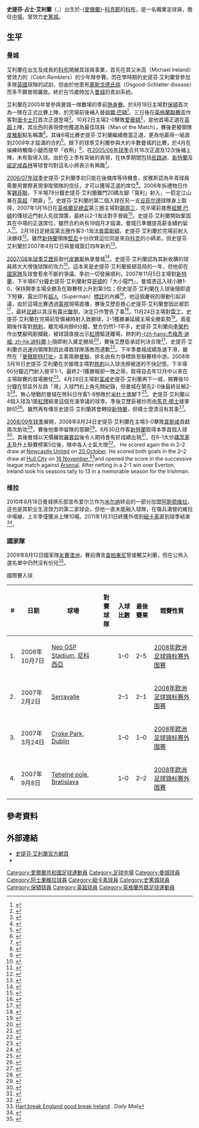 {{Otheruses|subject=愛爾蘭足球選手「史蒂文·愛爾蘭」|other=愛爾蘭其他意義|愛爾蘭}}
{{noteta|G1=英超|G2=Football|G3=FAcup
|T=zh-hans:史蒂文·爱尔兰;zh-hk:史提芬·艾利蘭;zh-tw:史蒂文·愛爾蘭;
|1=zh-hans:爱尔兰;zh-hk:艾利蘭;zh-tw:愛爾蘭;
|2=zh-hans:詹姆斯;zh-hk:占士;zh-tw:詹姆斯;
|3=zh-hans:史蒂文;zh-hk:史提芬;zh-tw:史蒂文;
|4=zh-hans:米尔纳;zh-hk:米拿;zh-tw:米爾納; 
}}
{{Football player infobox
| playername          = 史提芬·艾利蘭<br />''Stephen Ireland''
| image          = Stephen Ireland 2009 (cropped).jpg
| image_size     = 200
| fullname            = 史提芬·占士·艾利蘭<br />Stephen James Ireland
| nickname            = ''Stevie''
| height              = {{height|meters=1.73}}
| dateofbirth         = {{birth date and age|1986|8|22}}
| cityofbirth         = [[科布|科布]]
| countryofbirth      = -{[[愛爾蘭共和國|愛爾蘭]]}-
| currentclub    = 
| clubnumber     = 
| position            = [[中場|中場]]
| youthyears1    = 1994–2001 
| youthclubs1 = {{tsl|en|Cobh Ramblers||科布漫步者}}
| youthyears2    = 2001–2005 
| youthclubs2 = [[曼彻斯特城足球俱乐部|曼城]]
| years1  = 2005–2010 
| clubs1 = [[曼彻斯特城足球俱乐部|曼城]]            
| caps1 = 138 
| goals1 = 16
| years2  = 2010–2014 
| clubs2 = [[阿士東維拉足球會|阿士東維拉]]                    
| caps2 = 47  
| goals2 = 1
| years3  = 2011      
| clubs3 = → [[纽卡斯尔联足球俱乐部|紐卡素]] 
| caps3 = 2   
| goals3 = 0
| years4  = 2013–2014 
| clubs4 = → [[史篤城足球會|史篤城]]   
| caps4 = 13  
| goals4 = 2
| years5  = 2014–2018     
| clubs5 = [[史篤城足球會|史篤城]]                      
| caps5 = 47  
| goals5 = 0
| years6         = 2018      | clubs6 = [[博尔顿足球俱乐部|博尔顿]]          | caps6 = 0   | goals6 = 0
| club-update = 10 OCT 2018
| nationalyears1 = 2005
| nationalteam1  = -{[[愛爾蘭21歲以下國家足球隊|愛爾蘭U21]]}-
| nationalcaps1  = 1
| nationalgoals1 = 0
| nationalyears2 = 2006–2007
| nationalteam2  = -{[[愛爾蘭國家足球隊|愛爾蘭]]}-
| nationalcaps2  = 6
| nationalgoals2 = 4
| nationalteam-update= 
}}
'''史提芬·占士·艾利蘭'''（{{lang-en|'''Stephen James Ireland'''}}，{{bd|1986年|8月22日|catidx=Ireland, Stephen}}）出生於-{[[愛爾蘭|愛爾蘭]]}-[[科克郡|科克郡]]的[[科布|科布]]，是一名職業足球員，擔任[[中場|中場]]。曾效力[[史篤城足球會|史篤城]]。

== 生平 ==
=== 曼城 ===
艾利蘭在出生及成長的[[科布|科布]]開展其球員事業，首先在其父米高（Michael Ireland）曾效力的{{tsl|en|Cobh Ramblers||科布漫步者}}（Cobh Ramblers）的少年隊參賽。而在學時期的史提芬·艾利蘭曾參加多隊[[英國|英國]]球隊的試訓，但由於他患有[[奧斯戈德氏病|奧斯戈德氏病]]（Osgood-Schlatter disease）而多不願冒險羅致。終於在15歲時加入[[曼城|曼城]]的青訓系統。

艾利蘭在2005年曾參與曼城一隊數場的季前[[熱身賽|熱身賽]]。於9月18日主場對[[博尔顿足球俱乐部|保頓]]首次為一隊在正式比賽上陣，於完場前後補入替[[乔伊·巴顿|祖爾·巴頓]]<ref>{{cite news |language=en |url=http://news.bbc.co.uk/sport2/hi/football/eng_prem/4232408.stm |title=Man City 0-1 Bolton |publisher=[[BBC|BBC]] Sport |date=2005-09-18 |accessdate=2009-05-01 |archive-date=2020-12-28 |archive-url=https://web.archive.org/web/20201228085529/http://news.bbc.co.uk/sport2/hi/football/eng_prem/4232408.stm |dead-url=no }}</ref>。三日後在[[英格蘭聯賽盃|英格蘭聯賽盃]]作客對[[唐卡斯特流浪足球俱乐部|唐卡士打]]首次正選登場<ref>{{cite news |language=en |url=http://news.bbc.co.uk/sport2/hi/football/league_cup/4258570.stm |title=Doncaster 1-1 Man City (aet) |publisher=[[BBC|BBC]] Sport |date=2005-09-21 |accessdate=2009-05-01 |archive-date=2020-02-26 |archive-url=https://web.archive.org/web/20200226014839/http://news.bbc.co.uk/sport2/hi/football/league_cup/4258570.stm |dead-url=no }}</ref>。10月2日主場2-0擊敗[[埃弗顿足球俱乐部|愛華頓]]<ref>{{cite news |language=en |url=http://news.bbc.co.uk/sport2/hi/football/eng_prem/4277860.stm |title=Man City 2-0 Everton |publisher=[[BBC|BBC]] Sport |date=2005-10-02 |accessdate=2009-05-01 |archive-date=2017-11-30 |archive-url=https://web.archive.org/web/20171130172940/http://news.bbc.co.uk/sport2/hi/football/eng_prem/4277860.stm |dead-url=no }}</ref>，是他首場正選在[[英超|英超]]上陣，其出色的表現使他獲選為最佳球員（Man of the Match），賽後更被領隊[[斯图尔特·皮尔斯|皮雅斯]]點名稱讚<ref>{{cite news |language=en |url=http://www.unison.ie/irish_independent/stories.php3?ca=94&si=1480827&issue_id=13086 |title=Ireland impresses as City add to Everton woes |publisher=''Irish Independent'' |date=2005-10-03 |accessdate=2009-05-01 |deadurl=yes |archiveurl=https://web.archive.org/web/20160304035412/http://www.unison.ie/irish_independent/stories.php3?ca=94&si=1480827&issue_id=13086 |archivedate=2016-03-04 }}</ref>。其後6場比賽史提芬·艾利蘭繼續擔當正選，更為他贏得一紙直到2009年才屆滿的合約<ref>{{cite news |language=en |title=Ireland signs new contract with City |url=http://www.rte.ie/sport/2005/1026/irelands.html |publisher=[[RTÉ|RTÉ]] |date=2005-10-26 |accessdate=2009-05-01 |archive-date=2007-10-21 |archive-url=https://web.archive.org/web/20071021162324/http://www.rte.ie/sport/2005/1026/irelands.html |dead-url=no }}</ref>。餘下的球季艾利蘭參與大約半數曼城的比賽，於4月在操練時觸傷小腿而提早「收咧」<ref>{{cite news |language=en |url=http://www.skysports.com/story/0,19528,11679_2373913,00.html |title=Ireland blow for City |publisher=Sky Sports |date=2006-04-18 |accessdate=2009-05-01 |archive-date=2016-03-08 |archive-url=https://web.archive.org/web/20160308042034/http://www.skysports.com/story/0,19528,11679_2373913,00.html |dead-url=no }}</ref>，在[[2005年至2006年英格蘭超級聯賽|2005/06年球季]]合共16次正選及12次後補上陣，未有取得入球。由於在上季有突破的表現，在休季期間包括[[凯尔特人足球俱乐部|些路迪]]、[[桑德兰足球俱乐部|新特蘭]]及[[诺丁汉森林足球俱乐部|諾定咸森林]]等球會均對這名小將表示有興趣<ref>{{cite news |language=en |url=http://www.skysports.com/story/0,19528,11679_2386483,00.html |title=Ireland attracting interest |publisher=Sky Sports |date=2006-08-09 |accessdate=2009-05-01 |archive-date=2015-09-24 |archive-url=https://web.archive.org/web/20150924144040/http://www.skysports.com/story/0,19528,11679_2386483,00.html |dead-url=no }}</ref>。

[[2006年至2007年英格蘭超級聯賽|2006/07年球季]]史提芬·艾利蘭季初只能在後備席等待機會，皮雅斯認為年青球員需要用實際表現爭取領隊的信任，才可以獲得正選的席位<ref>{{cite news |language=en |url=http://www.skysports.com/story/0,19528,11679_2397703,00.html |title=No man is an Ireland |publisher=Sky Sports |date=2006-12-11 |accessdate=2009-05-01 |archive-date=2016-03-09 |archive-url=https://web.archive.org/web/20160309130343/http://www.skysports.com/story/0,19528,11679_2397703,00.html |dead-url=no }}</ref>。2006年拆禮物日作客[[谢菲尔德联足球俱乐部|錫菲聯]]，下半場78分鐘史提芬·艾利蘭離門20碼左腳「窩利」射入，一箭定江山兼在[[英超|英超]]「開齋」<ref>{{cite news |language=en |url=http://news.bbc.co.uk/sport2/hi/football/eng_prem/6200147.stm |title=Sheff Utd 0-1 Man City |publisher=[[BBC|BBC]] Sport |date=2006-12-27 |accessdate=2009-05-01 |archive-date=2019-07-30 |archive-url=https://web.archive.org/web/20190730194007/http://news.bbc.co.uk/sport2/hi/football/eng_prem/6200147.stm |dead-url=no }}</ref>。史提芬·艾利蘭的第二個入球在另一支[[设菲尔德|设菲尔德]]球隊身上取得，2007年1月16日在[[英格蘭足總盃|英格蘭足總盃]]第三圈主場對[[谢周三足球俱乐部|錫周三]]，完半場前接應[[乔伊·巴顿|祖爾·巴頓]]的傳球近門射入先拔頭籌，最終以2-1淘汰對手晉級<ref>{{cite news |language=en |url=http://www.skysports.com/story/0,19528,11679_2402659,00.html |title=City see off brave Owls |publisher=Sky Sports |date=2007-01-16 |accessdate=2009-05-01 |archive-date=2016-03-09 |archive-url=https://web.archive.org/web/20160309135038/http://www.skysports.com/story/0,19528,11679_2402659,00.html |dead-url=no }}</ref>。史提芬·艾利蘭開始鞏固其在中場的正選席位，雖然合約尚有18個月才屆滿，曼城已準備提高薪金續約留人<ref>{{cite news |language=en |url=http://www.skysports.com/story/0,19528,11679_2404955,00.html |title=Ireland earns fresh City terms |publisher=Sky Sports |date=2007-02-08 |accessdate=2009-05-01 |archive-date=2016-03-10 |archive-url=https://web.archive.org/web/20160310084732/http://www.skysports.com/story/0,19528,11679_2404955,00.html |dead-url=no }}</ref>。2月18日足總盃第五圈作客3-1淘汰[[普雷斯顿足球俱乐部|普雷斯頓]]，史提芬·艾利蘭於完場前射入決勝球<ref>{{cite news |language=en |url=http://news.bbc.co.uk/sport2/hi/football/fa_cup/6349643.stm |title=Preston 1-3 Man City |publisher=[[BBC|BBC]] Sport |date=2007-02-18 |accessdate=2009-05-01 |archive-date=2007-08-29 |archive-url=https://web.archive.org/web/20070829112857/http://news.bbc.co.uk/sport1/hi/football/fa_cup/6349643.stm |dead-url=no }}</ref>。雖然[[桑德兰足球俱乐部|新特蘭]]領隊[[罗伊·基恩|堅尼]]十分欣賞這位同是來自[[科克|科克]]的小師弟，但史提芬·艾利蘭於2007年4月12日與曼城簽訂四年新約<ref>{{cite news |language=en |url=http://www.skysports.com/story/0,19528,11679_2410856,00.html |title=Ireland commits to City |publisher=Sky Sports |date=2007-04-12 |accessdate=2009-05-01 |archive-date=2016-03-10 |archive-url=https://web.archive.org/web/20160310084742/http://www.skysports.com/story/0,19528,11679_2410856,00.html |dead-url=no }}</ref>。

[[2007年至2008年英格蘭超級聯賽|2007/08年球季]][[斯文·約蘭·艾歷臣|艾歷臣]]取代[[斯图尔特·皮尔斯|皮雅斯]]執掌曼城<ref>{{cite news |language=en |url=http://news.bbc.co.uk/sport2/hi/football/teams/m/man_city/6241052.stm |title=Eriksson named Man City manager |publisher=[[BBC|BBC]] Sport |date=2007-07-06 |accessdate=2009-05-01 |archive-date=2014-04-18 |archive-url=https://web.archive.org/web/20140418185210/http://news.bbc.co.uk/sport2/hi/football/teams/m/man_city/6241052.stm |dead-url=no }}</ref>，史提芬·艾利蘭認為其新收購的球員將大大增強球隊的攻力<ref>{{cite news |language=en |url=http://www.skysports.com/story/0,19528,11661_2662104,00.html |title=Ireland: We'll play flair |publisher=Sky Sports |date=2007-08-15 |accessdate=2009-05-01 |archive-date=2016-03-08 |archive-url=https://web.archive.org/web/20160308010630/http://www.skysports.com/story/0,19528,11661_2662104,00.html |dead-url=no }}</ref>。這本來是史提芬·艾利蘭振翅高飛的一年，但他卻在[[愛爾蘭國家足球隊|國家隊]]及球會惹來不斷的爭議。季初一切發展順利，2007年11月5日主場對[[桑德兰足球俱乐部|新特蘭]]，下半場67分鐘史提芬·艾利蘭射穿[[奇治·哥頓|哥頓]]的「大小龍門」，曼城憑這入球小勝1-0，保持開季主場全勝及在聯賽榜上升到第3位；但史提芬·艾利蘭在入球後隨即退下短褲，露出印有[[超人|超人]]（Superman）[[商標|標誌]]的內褲<ref>{{cite news |language=en |url=http://news.bbc.co.uk/sport2/hi/football/eng_prem/7065173.stm |title=Man City 1-0 Sunderland |publisher=[[BBC|BBC]] Sport |date=2007-11-05 |accessdate=2009-05-01 |archive-date=2020-10-17 |archive-url=https://web.archive.org/web/20201017011712/http://news.bbc.co.uk/sport2/hi/football/eng_prem/7065173.stm |dead-url=no }}</ref>，他這個慶祝的舉動引起非議，由於這場比賽透過[[電視|電視]]現場直播，賽後艾歷臣擔心史提芬·艾利蘭會因此被罰<ref>{{cite news |language=en |url=http://www.skysports.com/story/0,19528,11095_2863729,00.html |title=Sven fears for Ireland |publisher=Sky Sports |date=2007-11-05 |accessdate=2009-05-02 |archive-date=2015-09-24 |archive-url=https://web.archive.org/web/20150924140037/http://www.skysports.com/story/0,19528,11095_2863729,00.html |dead-url=no }}</ref>，最終[[英格蘭足球總會|足總]]以其沒有露出[[臀|臀]]部，決定只作警告了事<ref>{{cite news |language=en |url=http://www.skysports.com/story/0,19528,11095_2864894,00.html |title=Ireland escapes punishment |publisher=Sky Sports |date=2007-11-06 |accessdate=2009-05-02 |archive-date=2016-03-08 |archive-url=https://web.archive.org/web/20160308021713/http://www.skysports.com/story/0,19528,11095_2864894,00.html |dead-url=no }}</ref>。11月24日主場對[[雷丁足球俱乐部|雷丁]]，史提芬·艾利蘭在完場前受傷補時射入致勝球，2-1獲勝兼延續主場全勝氣勢<ref>{{cite news |language=en |url=http://news.bbc.co.uk/sport2/hi/football/eng_prem/7099692.stm |title=Man City 2-1 Reading |publisher=[[BBC|BBC]] Sport |date=2007-11-24 |accessdate=2009-05-02 |archive-date=2020-10-26 |archive-url=https://web.archive.org/web/20201026223952/http://news.bbc.co.uk/sport2/hi/football/eng_prem/7099692.stm |dead-url=no }}</ref>。兩星期後作客對[[托特纳姆热刺足球俱乐部|熱刺]]，離完場尚餘8分鐘，雙方仍然1-1平手，史提芬·艾利蘭向[[李榮杓|李榮杓]]作出雙腳飛剷攔截，被球證直接出示[[紅牌|紅牌]]驅逐離場，熱刺的[[杰梅恩·迪福|-{zh-hans:杰梅恩·迪福; zh-hk:迪科爾;}-]]隨即射入奠定勝局<ref>{{cite news |language=en |url=http://news.bbc.co.uk/sport2/hi/football/eng_prem/7122809.stm |title=Tottenham 2-1 Man City |publisher=[[BBC|BBC]] Sport |date=2007-12-09 |accessdate=2009-05-02 |archive-date=2019-08-02 |archive-url=https://web.archive.org/web/20190802215951/http://news.bbc.co.uk/sport2/hi/football/eng_prem/7122809.stm |dead-url=no }}</ref>，賽後艾歷臣承認判決合理<ref>{{cite news |language=en |url=http://www.skysports.com/story/0,19528,11095_2957606,00.html |title=Sven accepts Ireland red |publisher=Sky Sports |date=2007-12-09 |accessdate=2009-05-02 |archive-date=2016-03-10 |archive-url=https://web.archive.org/web/20160310080131/http://www.skysports.com/story/0,19528,11095_2957606,00.html |dead-url=no }}</ref>，史提芬·艾利蘭亦迅速向領隊對因此導致球隊落敗而道歉<ref>{{cite news |language=en |url=http://www.thesun.co.uk/sol/homepage/sport/football/article562870.ece |title=Villain says sorry to boss |publisher=《[[太陽報|''The Sun'']]》 |date=2007-12-10 |accessdate=2009-05-02 |archive-date=2015-05-29 |archive-url=https://web.archive.org/web/20150529073139/http://www.thesun.co.uk/sol/homepage/sport/football/article562870.ece |dead-url=no }}</ref>。下半季曼城成績急速下滑，雖然在「[[曼徹斯特打吡|曼徹斯特打吡]]」主客兩勝[[曼聯|曼聯]]，排名由有力爭標跌至聯賽榜中游。2008年3月16日史提芬·艾利蘭在次循環主場對[[托特纳姆热刺足球俱乐部|熱刺]]以入球洗擦被逐的不快記憶，下半場60分鐘近門射入披平1-1，最終2-1獲勝報卻一敗之辱，取得自去年12月中以來在主場聯賽的首場勝仗<ref>{{cite news |language=en |url=http://news.bbc.co.uk/sport2/hi/football/eng_prem/7284987.stm |title=Man City 2-1 Tottenham |publisher=[[BBC|BBC]] Sport |date=2008-03-16 |accessdate=2009-05-02 |archive-date=2020-08-14 |archive-url=https://web.archive.org/web/20200814192634/http://news.bbc.co.uk/sport1/hi/football/eng_prem/7284987.stm |dead-url=no }}</ref>。4月26日主場對[[富勒姆足球俱乐部|富咸]]史提芬·艾利蘭再下一城，開賽後10分鐘在禁區外左路「灣」入球門右上角先開紀錄，但曼城在領先2-0後最終反輸2-3<ref>{{cite news |language=en |url=http://news.bbc.co.uk/sport2/hi/football/eng_prem/7356044.stm |title=Man City 2-3 Fulham |publisher=[[BBC|BBC]] Sport |date=2008-04-26 |accessdate=2009-05-02 |archive-date=2009-10-28 |archive-url=https://web.archive.org/web/20091028062917/http://news.bbc.co.uk/sport2/hi/football/eng_prem/7356044.stm |dead-url=no }}</ref>。無心戀戰的曼城在煞科日作客1-8慘敗於[[米德尔斯堡足球俱乐部|米杜士堡]]腳下<ref>{{cite news |language=en |url=http://news.bbc.co.uk/sport2/hi/football/eng_prem/7381794.stm |title=Middlesbrough 8-1 Man City |publisher=[[BBC|BBC]] Sport |date=2008-05-11 |accessdate=2009-05-02 |archive-date=2018-05-20 |archive-url=https://web.archive.org/web/20180520193229/http://news.bbc.co.uk/sport1/hi/football/eng_prem/7381794.stm |dead-url=no }}</ref>。史提芬·艾利蘭以4個入球及1面[[紅牌|紅牌]]結束這個充滿爭議的球季。季後艾歷臣被炒而由[[馬克·曉士|馬克·曉士]]接掌帥印<ref>{{cite news |language=en |url=http://news.bbc.co.uk/sport2/hi/football/teams/m/man_city/7431155.stm |title=Hughes becomes Man City manager |publisher=[[BBC|BBC]] Sport |date=2008-06-05 |accessdate=2009-05-02 |archive-date=2020-11-29 |archive-url=https://web.archive.org/web/20201129021248/http://news.bbc.co.uk/sport2/hi/football/teams/m/man_city/7431155.stm |dead-url=no }}</ref>。雖然再有傳言史提芬·艾利蘭將會轉投[[桑德兰足球俱乐部|新特蘭]]，但曉士澄清沒有其事<ref>{{cite news |language=en |url=http://www.skysports.com/story/0,19528,11095_3960806,00.html |title=Hughes not selling Ireland |publisher=Sky Sports |date=2008-08-10 |accessdate=2009-05-02 |archive-date=2016-03-08 |archive-url=https://web.archive.org/web/20160308010543/http://www.skysports.com/story/0,19528,11095_3960806,00.html |dead-url=no }}</ref>。

[[2008年至2009年英格蘭超級聯賽|2008/09年球季]]展開，2008年8月24日史提芬·艾利蘭在主場3-0擊敗[[西汉姆联足球俱乐部|韋斯咸]]貢獻兩次助攻<ref>{{cite news |language=en |url=http://news.bbc.co.uk/sport2/hi/football/eng_prem/7570609.stm |title=Man City 3-0 West Ham |publisher=[[BBC|BBC]] Sport |date=2008-08-24 |accessdate=2009-05-02 |archive-date=2021-01-16 |archive-url=https://web.archive.org/web/20210116094243/http://news.bbc.co.uk/sport2/hi/football/eng_prem/7570609.stm |dead-url=no }}</ref>，賽後他重申留隊的意願<ref>{{cite news |language=en |url=http://www.skysports.com/story/0,19528,11095_4051915,00.html |title=Ireland - I want to stay at City |publisher=Sky Sports |date=2008-08-26 |accessdate=2009-05-02 |archive-date=2016-03-08 |archive-url=https://web.archive.org/web/20160308010728/http://www.skysports.com/story/0,19528,11095_4051915,00.html |dead-url=no }}</ref>。8月30日作客[[桑德兰足球俱乐部|新特蘭]]取得本季首個入球<ref>{{cite news |language=en |url=http://news.bbc.co.uk/sport2/hi/football/eng_prem/7578481.stm |title=Sunderland 0-3 Man City |publisher=[[BBC|BBC]] Sport |date=2008-08-30 |accessdate=2009-05-02 |archive-date=2021-01-03 |archive-url=https://web.archive.org/web/20210103175108/http://news.bbc.co.uk/sport2/hi/football/eng_prem/7578481.stm |dead-url=no }}</ref>。其後曼城以天價羅致[[羅賓奴|羅賓奴]]後令人期待會有好成績出現<ref>{{cite news |language=en |url=http://news.bbc.co.uk/sport2/hi/football/teams/m/man_city/7593026.stm |title=Man City beat Chelsea to Robinho |publisher=[[BBC|BBC]] Sport |date=2008-09-01 |accessdate=2009-05-02 |archive-date=2018-07-02 |archive-url=https://web.archive.org/web/20180702234242/http://news.bbc.co.uk/sport2/hi/football/teams/m/man_city/7593026.stm |dead-url=no }}</ref>，在6-1大炒[[朴茨茅斯足球俱乐部|樸茨茅夫]]及升上聯賽榜第5位後，隊中各人士氣大增<ref>{{cite news |language=en |url=http://www.skysports.com/story/0,19528,11095_4180333,00.html |title=Ireland - We feel invincible |publisher=Sky Sports |date=2008-09-22 |accessdate=2009-05-02 |archive-date=2016-03-08 |archive-url=https://web.archive.org/web/20160308010940/http://www.skysports.com/story/0,19528,11095_4180333,00.html |dead-url=no }}</ref>。 He scored again the in 2–2 draw at [[Newcastle_United_F.C.|Newcastle United]] on [[20_October|20 October]]. He scored both goals in the 2–2 draw at [[Hull_City_F.C.|Hull City]] on [[16_November|16 November]],<ref>[http://www.dailymail.co.uk/sport/football/article-1086394/Hull-City-2-Manchester-City-2-Hart-break-England-good-break-Ireland.html?ITO=1490 Hart break England good break Ireland] {{Wayback|url=http://www.dailymail.co.uk/sport/football/article-1086394/Hull-City-2-Manchester-City-2-Hart-break-England-good-break-Ireland.html?ITO=1490 |date=20161002123731 }}. ''Daily Mail''</ref>and opened the score in the successive league match against [[Arsenal_F.C.|Arsenal]]. After netting in a 2-1 win over Everton, Ireland took his seasons tally to 13 in a memorable season for the Irishman.

=== 维拉 ===
2010年8月18日曼城俱乐部宣布爱尔兰作为[[詹姆斯·米尔纳|米尔纳]]转会的一部分加盟[[阿斯顿维拉|阿斯顿维拉]]，这也是其职业生涯效力的第二家球会。但他一直未能融入球隊，在傷兵滿營的維拉中場線，上半季僅獲派上陣10場。2011年1月31日終獲外借到[[纽卡斯尔联足球俱乐部|紐卡素]]直到球季結束<ref>{{cite news |language=en |url=http://news.bbc.co.uk/sport2/hi/football/teams/a/aston_villa/9381428.stm |title=Newcastle sign Stephen Ireland on loan from Aston Villa |publisher=''[[BBC_Sport|BBC Sport]]'' |date=2011-01-31 |accessdate=2011-02-02 |archive-date=2012-03-30 |archive-url=https://www.webcitation.org/66YJpW57q?url=http://news.bbc.co.uk/sport2/hi/football/teams/a/aston_villa/9381428.stm |dead-url=no }}</ref>。

=== 國家隊 ===
2009年8月12日國家隊[[友誼賽|友賽]][[澳洲國家足球隊|澳洲]]，賽前傳言[[吉奥瓦尼·特拉帕托尼|查柏東尼]]曾接觸艾利蘭，但在公佈入選名單中仍然沒有份兒<ref>{{cite news |language=en |url=http://news.bbc.co.uk/sport2/hi/football/internationals/8176461.stm |title=Ireland remains out for Republic |publisher=[[BBC|BBC]] Sport |date=2009-07-30 |accessdate=2009-07-31 |archive-date=2019-12-11 |archive-url=https://web.archive.org/web/20191211102548/http://news.bbc.co.uk/sport2/hi/football/internationals/8176461.stm |dead-url=no }}</ref>。

;國際賽入球
{| class="wikitable" style="font-size:90%"
! # !! 日期 !! 球場 !! 對賽球隊 !! 入球比數 !! 最後賽果 !! 競賽性質
|-
| 1. || 2006年10月7日 || [[Neo_GSP_Stadium|Neo GSP Stadium]], [[尼科西亞|尼科西亞]] || {{fb|CYP}} || 1–0 || 2–5 || [[2008年欧洲足球锦标赛外围赛|2008年欧洲足球锦标赛外围赛]]
|-
| 2. || 2007年2月2日 || [[Serravalle,_San_Marino|Serravalle]] || {{fb|SMR}} || 2–1 || 2–1 || [[2008年欧洲足球锦标赛外围赛|2008年欧洲足球锦标赛外围赛]]
|-
| 3. || 2007年3月24日 || [[Croke_Park|Croke Park]], [[Dublin|Dublin]] || {{fb|WAL}} || 1–0 || 1–0 || [[2008年欧洲足球锦标赛外围赛|2008年欧洲足球锦标赛外围赛]]
|-
| 4. || 2007年9月8日 || [[Tehelné_pole|Tehelné pole]], [[Bratislava|Bratislava]] || {{fb|SVK}} || 1–0 || 2–2 || [[2008年欧洲足球锦标赛外围赛|2008年欧洲足球锦标赛外围赛]]
|}

== 參考資料 ==
{{reflist}}

== 外部連結 ==
* [http://www.stephenireland.com 史提芬·艾利蘭官方網頁] {{Wayback|url=http://www.stephenireland.com/ |date=20210212072358 }}
* {{soccerbase|id=41708|name=艾利蘭}}

{{DEFAULTSORT:Ireland, Stephen}}
[[Category:愛爾蘭共和國足球運動員|Category:愛爾蘭共和國足球運動員]]
[[Category:足球中場|Category:足球中場]]
[[Category:曼城球員|Category:曼城球員]]
[[Category:阿士東維拉球員|Category:阿士東維拉球員]]
[[Category:紐卡素球員|Category:紐卡素球員]]
[[Category:史篤城球員|Category:史篤城球員]]
[[Category:保頓球員|Category:保頓球員]]
[[Category:英超球員|Category:英超球員]]
[[Category:英格蘭外籍足球運動員|Category:英格蘭外籍足球運動員]]